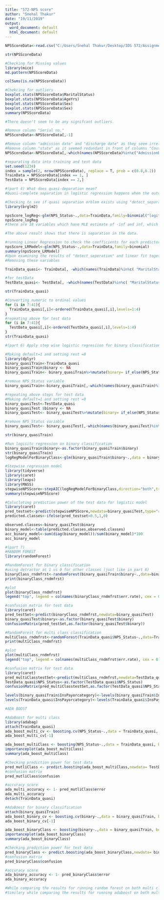```yaml
---
title: "572-NPS score"
author: "Snehal Thakur"
date: "19/11/2019"
output:
  word_document: default
  html_document: default
---
```

```r
NPSScoreData<-read.csv("C:/Users/Snehal Thakur/Desktop/IDS 572/Assignment 4/Train & Test data.csv")

str(NPSScoreData)

#Checking for Missing values
library(mice)
md.pattern(NPSScoreData)

colSums(is.na(NPSScoreData))
```
```r
#Chekcing for outliers
boxplot.stats(NPSScoreData$MaritalStatus)
boxplot.stats(NPSScoreData$AgeYrs)
boxplot.stats(NPSScoreData$Sex)
boxplot.stats(NPSScoreData$Sex)
summary(NPSScoreData)
```
```r
#There doesn't seem to be any signifcant outliers.

#Remove column "Serial no."
NPSScoreData<-NPSScoreData[,-1]

#Remove column "admission date" and "discharge date" as they seem irrelevant
#Remove column "state" as it seemed redundant in front of columns "Coutnry" and "state zone"
NPSScoreData<-NPSScoreData[,-which(names(NPSScoreData)%in%c("AdmissionDate","DischargeDate","State"))]

#separating data into training and test data
set.seed(1234)
index = sample(2, nrow(NPSScoreData), replace = T, prob = c(0.8,0.2))
TrainData = NPSScoreData[index == 1, ]
TestData = NPSScoreData[index == 2,]
```
```r
#(part 4) What does quasi-deparation mean?
#Quasi-complete separation in logistic regression happens when the outcome variable separates a predictor variable or a combination of predictor variables almost completely.

#Checking to see if quasi separation orblem exists using "detect_separation"
library(brglm2)

npsScore_logReg<-glm(NPS_Status~.,data=TrainData,family=binomial("logit"),method = "detect_separation")
npsScore_logReg
#there are 18 variables which have MLE estimate of -inf and inf, which are identified as variables which cause quasi seperation
```
```r
#The above result shows that there is separation in the data.

#running Linear Regression to check the coefficients for each predictor. If these are very large numbers then those can lead to quasi separation.
npsScore_LRModel<-glm(NPS_Status~.,data=TrainData,family=binomial)
summary(npsScore_LRModel)
#Upon examining the results of "detect_seperation" and linear fit together 6 variables have both infinite MLE and positive coefficients 
#Removing these variables
```
```r
TrainData_quasi<- TrainData[, -which(names(TrainData)%in%c( "MaritalStatus", "BedCategory", "Country", "STATEZONE", "CE_NPS"))]

#for testData
TestData_quasi<- TestData[, -which(names(TestData)%in%c( "MaritalStatus", "BedCategory", "Country", "STATEZONE", "CE_NPS"))]
```
```r
str(TrainData_quasi)
```
```r
#Converting numeric to ordinal values
for (i in 7:41){
  TrainData_quasi[,i]<-ordered(TrainData_quasi[,i],levels=1:4)
}
#repeating above for test data
for (i in 7:41){
  TestData_quasi[,i]<-ordered(TestData_quasi[,i],levels=1:4)
}
str(TrainData_quasi)
```
```r
#(part 6) Apply step wise logistic regresiion for binary classification

#Making default=1 and setting rest =0
library(dplyr)
binary_quasiTrain<-TrainData_quasi
binary_quasiTrain$binary <- NA
binary_quasiTrain<- binary_quasiTrain%>%mutate(binary= if_else(NPS_Status=="Detractor", 1,0))

#remove NPS_Status variable
binary_quasiTrain<-binary_quasiTrain[,-which(names(binary_quasiTrain)%in%c("NPS_Status"))]

#repeating above steps for test data
#Making default=1 and setting rest =0
binary_quasiTest<-TestData_quasi
binary_quasiTest $binary <- NA
binary_quasiTest<- binary_quasiTest%>%mutate(binary= if_else(NPS_Status=="Detractor", 1,0))

#remove NPS_Status variable
binary_quasiTest<- binary_quasiTest[,-which(names(binary_quasiTest)%in%c("NPS_Status"))]

str(binary_quasiTrain)
```
```r
#Run logisitc regression on binary classification
binary_quasiTrain$binary<-as.factor(binary_quasiTrain$binary)
str(binary_quasiTrain)
logRegModelForBinaryClass<-glm(binary_quasiTrain$binary~.,data = binary_quasiTrain,family =binomial(link="logit"))

#Stepwise regression model
library(tidyverse)
library(caret)
library(leaps)
library(MASS)
stepwiseNPSScore<-stepAIC(logRegModelForBinaryClass,direction="both",trace=FALSE)
summary(stepwiseNPSScore)
```
```r
#Caluclating prediction power of the test data for logistic model
library(caret)
pred_testset<-predict(stepwiseNPSScore,newdata=binary_quasiTest,type="response")
predicted.classes<-ifelse(pred_testset>0.5,1,0)

observed.classes<-binary_quasiTest$binary
binary_model<-table(predicted.classes,observed.classes)
acc_binary_model<-sum(diag(binary_model))/sum(binary_model)*100
acc_binary_model
```
```r
#(part 7)
#RANDOM FOREST
library(randomForest)

#RandomForest for binary classification 
#using detractor as 1 vs 0 for other classes (just like in part 6)
binaryClass_rndmfrst<-randomForest(binary_quasiTrain$binary~.,data=binary_quasiTrain,ntree=100,proximity=1,importance=T,mtry=10)
print(binaryClass_rndmfrst)
```
```r
#plot 
plot(binaryClass_rndmfrst)
legend("top", legend = colnames(binaryClass_rndmfrst$err.rate), cex = 0.5, lty = c(1,2,3), col = c(1,2,3), horiz = T)
```
```r
#confusion matrix for test data
library(caret)
pred_testSet<-predict(binaryClass_rndmfrst,newdata=binary_quasiTest)
binary_quasiTest$binary<-as.factor(binary_quasiTest$binary)
confusionMatrix(pred_testSet,as.factor(binary_quasiTest$binary))
```
```r
#RandomForest for multi class classification
multiClass_rndmfrst<-randomForest(TrainData_quasi$NPS_Status~.,data=TrainData_quasi,ntree=100,proximity=1,importance=T,mtry=10)
print(multiClass_rndmfrst)
```
```r
#plot 
plot(multiClass_rndmfrst)
legend("top", legend = colnames(multiClass_rndmfrst$err.rate), cex = 0.5, lty = c(1,2,3), col = c(1,2,3), horiz = T)
```
```r
#confusion matrix for test data
library(caret)
pred_multiClasstestSet<-predict(multiClass_rndmfrst,newdata=TestData_quasi)
TestData_quasi$NPS_Status<-as.factor(TestData_quasi$NPS_Status)
confusionMatrix(pred_multiClasstestSet,as.factor(TestData_quasi$NPS_Status))
```
```r
levels(binary_quasiTrain$InsPayorcategory)<-levels(binary_quasiTrain$InsPayorcategory)
levels(TrainData_quasi$InsPayorcategory)<-levels(TrainData_quasi$InsPayorcategory)

#ADA BOOST

#AdaBoost for multi class
library(adabag)
attach(TrainData_quasi)
ada_boost_multi_cv <- boosting.cv(NPS_Status~.,data = TrainData_quasi, boos=TRUE, mfinal=10)
ada_boost_multi_cv[-1]

ada_boost_multiClass <- boosting(NPS_Status~.,data = TrainData_quasi, boos=TRUE, mfinal=50)
importanceplot(ada_boost_multiClass)
summary(ada_boost_multiClass)
```
```r
#Checking prediction power for test data
pred_mutliClass <- predict.boosting(ada_boost_multiClass,newdata= TestData_quasi, newmfinal=10)
#confusion matrix
pred_mutliClass$confusion
```
```r
#accuracy score
ada_multi_accuracy <- 1- pred_mutliClass$error
ada_multi_accuracy
detach(TrainData_quasi)
```
```r
#AdaBoost for binary classification
attach(binary_quasiTrain)
ada_boost_binary_cv <- boosting.cv(binary~.,data = binary_quasiTrain, boos=TRUE, mfinal=10)
ada_boost_binary_cv[-1]

ada_boost_binaryClass <- boosting(binary~.,data = binary_quasiTrain, boos=TRUE, mfinal=50)
importanceplot(ada_boost_binaryClass)
summary(ada_boost_binaryClass)
```
```r
#Checking prediction power for test data
pred_binaryClass <- predict.boosting(ada_boost_binaryClass,newdata= binary_quasiTrain, newmfinal=10)
#confusion matrix
pred_binaryClass$confusion
```
```r
#accuracy score
ada_binary_accuracy <- 1- pred_binaryClass$error
ada_binary_accuracy
```
```r
#While comparing the results for running random forest on both multi class and binary class, we can say that the prediction power of the binary class (~92%) is more than that of multiclass (~70%).
#Similary while comparing the results for running adaboost on both multi class and binary class, we can say that the prediction power of the binary class (~93%) is more than that of multiclass (~69%).
```

